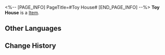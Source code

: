 <%-- [PAGE_INFO]
PageTitle=#Toy House#
[END_PAGE_INFO] --%>
{{Item Infobox
|title       = Toy House
|id          = 223351
|image       = Dreamscape Pass Sticker Toy House.png
|type        = 
|invCategory = 
|rarity      = 4
|effect      = Digital stickers that can be used to decorate the pages of the Dreamtour Handbook. They come in many different styles.
|description = 
|source1     = Discover the comforting toy room in the Dreamscape
}}
{{Description|1=Tread cautiously. Don't crush a single grain of dreams.}}
'''Toy House''' is a [[Item]].

==Other Languages==
{{Other Languages
|en   = Toy House
|zhs  = 玩具屋
|zht  = 玩具屋
|ja   = おもちゃ屋
|ko   = 장난감 집
|es   = Casa de juguete
|fr   = Maison miniature
|ru   = Игрушечный домик
|th   = ห้องของเล่น
|vi   = Phòng Đồ Chơi
|de   = Spielzeughaus
|id   = Rumah Mainan
|pt   = Casa de Brinquedos
}}

==Change History==
{{Change History|2.0}}